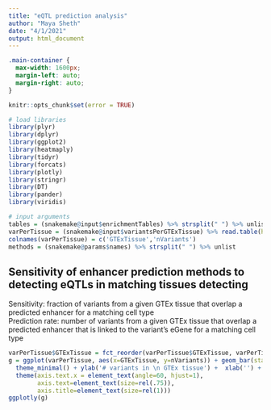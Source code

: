 ```yaml
---
title: "eQTL prediction analysis"
author: "Maya Sheth"
date: "4/1/2021"
output: html_document
---
```

```css

.main-container {
  max-width: 1600px;
  margin-left: auto;
  margin-right: auto;
}
```


```r

knitr::opts_chunk$set(error = TRUE)

# load libraries
library(plyr)
library(dplyr)
library(ggplot2)
library(heatmaply)
library(tidyr)
library(forcats)
library(plotly)
library(stringr)
library(DT)
library(pander)
library(viridis)

# input arguments
tables = (snakemake@input$enrichmentTables) %>% strsplit(" ") %>% unlist
varPerTissue = (snakemake@input$variantsPerGTExTissue) %>% read.table(header=FALSE)
colnames(varPerTissue) = c('GTExTissue','nVariants')
methods = (snakemake@params$names) %>% strsplit(" ") %>% unlist
```

## Sensitivity of enhancer prediction methods to detecting eQTLs in matching tissues detecting
Sensitivity: fraction of variants from a given GTEx tissue that overlap a predicted enhancer for a matching cell type  
Prediction rate: number of variants from a given GTEx tissue that overlap a predicted enhancer that is linked to the variant's eGene for a matching cell type 

```r
varPerTissue$GTExTissue = fct_reorder(varPerTissue$GTExTissue, varPerTissue$nVariants, min)
g = ggplot(varPerTissue, aes(x=GTExTissue, y=nVariants)) + geom_bar(stat='identity', width=0.5) + 
  theme_minimal() + ylab('# variants in \n GTEx tissue') +  xlab('') +
  theme(axis.text.x = element_text(angle=60, hjust=1), 
        axis.text=element_text(size=rel(.75)), 
        axis.title=element_text(size=rel(1)))
ggplotly(g)


```

\

